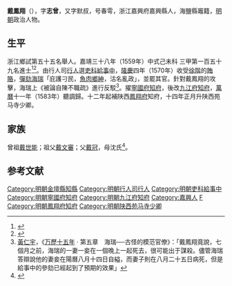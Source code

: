 {{明清人物信息框
| 姓名 = 戴鳳翔
| 原名 =
| 圖片名稱= 
| 圖片大小 =
| 圖片說明 = 
| 最高職務 =陕西苑马寺少卿
| 國家 = 大明 
| 爵位 =
| 籍貫 = 浙江嘉興府嘉興縣
| 族裔 = 
| 字號 = 
| 諡號 =
| 出生日期 = 正德十六年
| 出生地點 = <!---嘉興縣--->
| 逝世日期 = 万历三十二年
| 逝世地點 =
| 墓葬 =
| 配偶 = 
| 親屬 = 
| 出身 =
* 嘉靖三十四年乙卯科舉人
* 嘉靖三十八年己未科同進士出身
| 經歷 =
| 著作 =  
}}
'''戴鳳翔'''（{{bd|1521年||1604年|catIdx=}}），字'''志曾'''，又字默叔，号春雩，浙江嘉興府嘉興縣人，海鹽縣竈籍，[[明朝|明朝]]政治人物。

== 生平 ==
浙江鄉試第五十五名舉人。嘉靖三十八年（1559年）中式己未科<!---會試第二百十八名--->三甲第一百五十九名進士<ref>{{Cite book|title=《皇明贡举考》卷五|author=[[张朝瑞|张朝瑞]]|publisher=《续修四库全书》史部第828册|year=|isbn=|location=|pages=}}</ref><ref>{{Cite book|title=贡举志五种 上|author=鲁小俊，江俊伟著|publisher=武汉大学出版社|year=2009|isbn=978-7-307-07043-1|location=武汉|pages=}}</ref>。由行人司[[行人_(官職)|行人]]選[[吏科|吏科]][[給事中|給事中]]，[[隆庆_(明朝)|隆慶]]四年（1570年）收受[[徐階|徐階]]的[[賄賂|賄賂]]，[[彈劾|彈劾]][[海瑞|海瑞]]「庇護刁民，[[魚肉|魚肉]][[鄉紳|鄉紳]]，沽名亂政」，並罷其官。針對戴鳳翔的攻擊，海瑞上《被論自陳不職疏》進行反駁<ref>[[黃仁宇|黃仁宇]]，《[[万歷十五年|万歷十五年]] · 第五章　海瑞──古怪的模范官僚》：「戴鳳翔竟說，七個月之前，海瑞的一妻一妾在一個晚上一起死去，很可能出于謀殺。儘管海瑞答辯說他的妻妾在陽曆八月十四日自縊，而妻子則在八月二十五日病死，但是給事中的參劾已經起到了預期的效果」</ref>。擢[[寧國府|寧國府]][[知府|知府]]，後改[[九江府|九江府]][[知府|知府]]，[[萬曆|萬曆]]十一年（1583年）聽調歸。十二年起補陕西[[鳳翔府|鳳翔府]]知府，十四年正月升陕西苑马寺少卿。

== 家族 ==
曾祖[[戴世能|戴世能]]；祖父[[戴文審|戴文審]]；父[[戴冠|戴冠]]，母沈氏<ref>{{Cite book|title=天一阁藏明代科举录选刊 登科录 点校本|author=龚延明主编|publisher=宁波出版社|year=2016|isbn=978-7-5526-2320-8|location=宁波|pages=|quote=《天一閣藏明代科舉錄選刊.登科錄》之《嘉靖三十八年己未科登科錄》}}</ref>。

==参考文献==
{{reflist}}

{{start box}}
{{s-off}}
{{s-before|[[王儼_(隆慶進士)|王儼]]}}
{{s-title|明朝金壇縣知縣|1572年－1574年}}
{{s-after|[[周一經|周一經]]}}
{{s-before|[[趙欽湯|趙欽湯]]<br>}}
{{s-title|明朝鳳翔府知府|1584年-1585年}}
{{s-after|[[楊沂|楊沂]]<br>}}
{{end box}}

{{嘉靖三十八年己未科殿試金榜}}

{{DEFAULTSORT:Dai戴}}
[[Category:明朝金壇縣知縣|Category:明朝金壇縣知縣]]
[[Category:明朝行人司行人|Category:明朝行人司行人]]
[[Category:明朝吏科給事中|Category:明朝吏科給事中]]
[[Category:明朝寧國府知府|Category:明朝寧國府知府]]
[[Category:明朝九江府知府|Category:明朝九江府知府]]
[[Category:嘉興人|Category:嘉興人]]
[[Category:戴姓|F]]
[[Category:明朝鳳翔府知府|Category:明朝鳳翔府知府]]
[[Category:明朝陕西苑马寺少卿|Category:明朝陕西苑马寺少卿]]